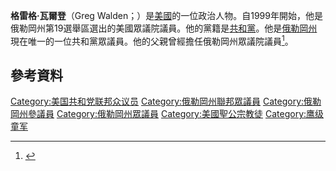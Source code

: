 '''格雷格·瓦爾登'''（Greg Walden；{{bd|1957年|1月10日}}）是[[美國|美國]]的一位政治人物。自1999年開始，他是俄勒岡州第19選舉區選出的美國眾議院議員。他的黨籍是[[共和黨_(美國)|共和黨]]。他是[[俄勒岡州|俄勒岡州]]現在唯一的一位共和黨眾議員。他的父親曾經擔任俄勒岡州眾議院議員<ref name="arcweb_leg1971">{{cite web | title = Oregon Legislative Assembly (56th) 1971 Regular Session | work = Oregon State Archives (official website) | publisher = [[Oregon_Secretary_of_State|Oregon Secretary of State]] | year = 2006 | url = http://arcweb.sos.state.or.us/pages/records/legislative/recordsguides/histleg/statehood/1971reg.html | accessdate = 2006-12-08 | archive-date = 2013-01-07 | archive-url = https://web.archive.org/web/20130107124758/http://arcweb.sos.state.or.us/pages/records/legislative/recordsguides/histleg/statehood/1971reg.html | dead-url = no }}</ref>。
== 參考資料 ==
{{reflist}}

{{US-poli-bio-stub}}
{{normdaten}}
{{DEFAULTSORT:walden}}
[[Category:美国共和党联邦众议员|Category:美国共和党联邦众议员]]
[[Category:俄勒岡州聯邦眾議員|Category:俄勒岡州聯邦眾議員]]
[[Category:俄勒岡州參議員|Category:俄勒岡州參議員]]
[[Category:俄勒岡州眾議員|Category:俄勒岡州眾議員]]
[[Category:美國聖公宗教徒|Category:美國聖公宗教徒]]
[[Category:鹰级童军|Category:鹰级童军]]